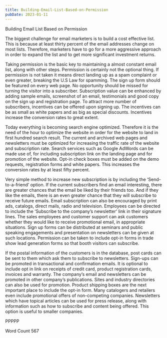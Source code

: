 ```yaml
---
title: Building-Email-List-Based-on-Permission
pubDate: 2023-01-11
---
```


Building Email List Based on Permission

The biggest challenge for email marketers is to build a cost effective list. This is because at least thirty percent of the email addresses change on most lists. Therefore, marketers have to go for a more aggressive approach in order to expand the list and to get more significant investment returns. 

Taking permission is the basic key to maintaining a almost constant email list, along with other steps. Permission is certainly not the optional thing. If permission is not taken it means direct landing up as a spam complaint or even greater, breaking the U.S Law for spamming. The sign up form should be featured on every web page. No opportunity should be missed for turning the visitor into a subscriber. Subscription value can be enhanced by adding sample emails, screenshot of an email, testimonials and good copy on the sign up and registration page. To attract more number of subscribers, incentives can be offered upon signing up. The incentives can be as small as white papers and as big as special discounts. Incentives increase the conversion rates to great extent. 

Today everything is becoming search engine optimized. Therefore it is the need of the hour to optimize the website in order for the website to land in first hundred search result. The current and archived web pages and newsletters must be optimized for increasing the traffic rate of the website and subscription rate. Search services such as Google AdWords can be made use of, for including subscription link on the landing page and for promotion of the website. Opt-in check boxes must be added on the demo requests, registration forms and white papers. This increases the conversion rates by at least fifty percent. 

Very simple method to increase new subscription is by including the ‘Send-to-a-friend’ option. If the current subscribers find an email interesting, there are greater chances that the email be liked by their friends too. And if they like the emails, there is an even greater chance that they will subscribe to receive future emails. Email subscription can also be encouraged by print ads, catalogs, direct mails, radio and television. Employees can be directed to include the ‘Subscribe to the company’s newsletter’ link in their signature lines. The sales employees and customer support can ask customers whether they would like to receive promotional email, in appropriate situations. Sign up forms can be distributed at seminars and public speaking engagements and presentation on newsletters can be given at such locations. Permission can be taken to include opt-in forms in trade show lead generation forms so that booth visitors can subscribe.  

If the postal information of the customers is in the database, post cards can be sent to them which ask them to subscribe to newsletters. Sign-ups can be promoted in transactional and confirmation emails. It is optional to include opt in link on receipts of credit card, product registration cards, invoices and warranty.  The company’s email and newsletters can be promoted in other company’s publications. Sites and industry directories can also be used for promotion.  Product shipping boxes are the next important place to include the opt-in form. Many catalogers and retailers even include promotional offers of non-competing companies. Newsletters which have topical articles can be used for press release, along with information such as how to subscribe and content being offered. This option is useful to smaller companies.  

PPPPP

Word Count 567